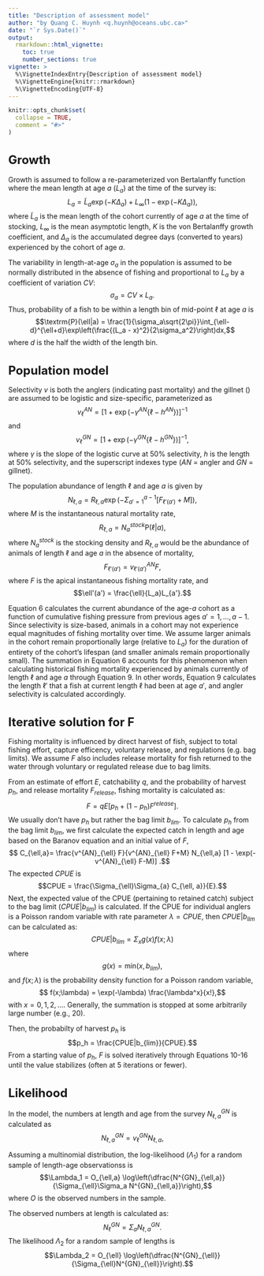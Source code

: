```yaml
---
title: "Description of assessment model"
author: "by Quang C. Huynh <q.huynh@oceans.ubc.ca>"
date: "`r Sys.Date()`"
output: 
  rmarkdown::html_vignette: 
    toc: true
    number_sections: true
vignette: >
  %\VignetteIndexEntry{Description of assessment model}
  %\VignetteEngine{knitr::rmarkdown}
  %\VignetteEncoding{UTF-8}
---
```

<script type="text/x-mathjax-config">
  MathJax.Hub.Config({ TeX: { equationNumbers: {autoNumber: "all"} } });
</script>

<style type="text/css">
h1 { /* Header 1 */
 font-size: 24px;
}
</style>

```r
knitr::opts_chunk$set(
  collapse = TRUE,
  comment = "#>"
)
```

# Growth
Growth is assumed to follow a re-parameterized von Bertalanffy function where the mean length at age $a$ ($L_a$) at the time of the survey is:
$$L_a = \tilde{L}_{a} \exp(-K \Delta_a) + L_{\infty}(1 - \exp(-K \Delta_a)),$$
where $\tilde{L}_{a}$ is the mean length of the cohort currently of age $a$ at the time of stocking, $L_{\infty}$ is the mean asymptotic length, $K$ is the von Bertalanffy growth coefficient, and $\Delta_a$ is the accumulated degree days (converted to years) experienced by the cohort of age $a$.

The variability in length-at-age $\sigma_a$ in the population is assumed to be normally distributed in the absence of fishing and proportional to $L_a$ by a coefficient of variation $CV$:
$$\sigma_a = CV \times L_a.$$
Thus, probability of a fish to be within a length bin of mid-point $\ell$ at age $a$ is
$$\textrm{P}(\ell|a) = \frac{1}{\sigma_a\sqrt{2\pi}}\int_{\ell-d}^{\ell+d}\exp\left(\frac{(L_a - x)^2}{2\sigma_a^2}\right)dx,$$
where $d$ is the half the width of the length bin.

# Population model
Selectivity $v$ is both the anglers (indicating past mortality) and the gillnet () are assumed to be logistic and size-specific, parameterized as
$$v^{AN}_{\ell} = [1 + \exp(-\gamma^{AN}\{\ell - h^{AN}\})]^{-1} $$
and 
$$v^{GN}_{\ell} = [1 + \exp(-\gamma^{GN}\{\ell - h^{GN}\})]^{-1}, $$
where $\gamma$ is the slope of the logistic curve at 50% selectivity, $h$ is the length at 50% selectivity, and the superscript indexes type ($AN$ = angler and $GN$ = gillnet).

The population abundance of length $\ell$ and age $a$ is given by
$$N_{\ell,a} = R_{\ell,a}\exp(-\Sigma_{a'=1}^{a-1} [F_{\ell'(a')} + M]),$$
where $M$ is the instantaneous natural mortality rate,
$$R_{\ell,a} = N^{stock}_a \textrm{P}(\ell|a),$$
where $N^{stock}_a$ is the stocking density and $R_{\ell,a}$ would be the abundance of animals of length $\ell$ and age $a$ in the absence of mortality,
$$ F_{\ell'(a')} = v_{\ell'(a')}^{AN} F,$$
where $F$ is the apical instantaneous fishing mortality rate, and
$$\ell'(a') = \frac{\ell}{L_a}L_{a'}.$$

Equation 6 calculates the current abundance of the age-$a$ cohort as a function of cumulative fishing pressure from previous ages $a' = 1, \ldots, a-1$. Since selectivity is size-based, animals in a cohort may not experience equal magnitudes of fishing mortality over time. We assume larger animals in the cohort remain proportionally large (relative to $L_{a}$) for the duration of entirety of the cohort's lifespan (and smaller animals remain proportionally small). The summation in Equation 6 accounts for this phenomenon when calculating historical fishing mortality experienced by animals currently of length $\ell$ and age $a$ through Equation 9. In other words, Equation 9 calculates the length $\ell'$ that a fish at current length $\ell$ had been at age $a'$, and angler selectivity is calculated accordingly.

# Iterative solution for F

Fishing mortality is influenced by direct harvest of fish, subject to total fishing effort, capture efficency, voluntary release, and regulations (e.g. bag limits). We assume $F$ also includes release mortality for fish returned to the water through voluntary or regulated release due to bag limits. 

From an estimate of effort $E$, catchability $q$, and the probability of harvest $p_h$, and release mortality $F_{release}$, fishing mortality is calculated as:
$$F = qE[p_h + (1 - p_h)F^{release}].$$
We usually don't have $p_h$ but rather the bag limit $b_{lim}$. To calculate $p_h$ from the bag limit $b_{lim}$, we first calculate the expected catch in length and age based on the Baranov equation and an initial value of $F$, 
$$ C_{\ell,a}= \frac{v^{AN}_{\ell} F}{v^{AN}_{\ell} F+M} N_{\ell,a} [1 - \exp(-v^{AN}_{\ell} F-M)] .$$
The expected $CPUE$ is
$$CPUE = \frac{\Sigma_{\ell}\Sigma_{a} C_{\ell, a}}{E}.$$
Next, the expected value of the CPUE (pertaining to retained catch) subject to the bag limit ($CPUE | b_{lim}$) is calculated. If the CPUE for individual anglers is a Poisson random variable with rate parameter $\lambda = CPUE$, then $CPUE|b_{lim}$ can be calculated as:
$$CPUE|b_{lim} = \Sigma_x g(x) f(x;\lambda) $$
where
$$ g(x) = \textrm{min}(x, b_{lim}),$$
and $f(x;\lambda)$ is the probability density function for a Poisson random variable,
$$ f(x;\lambda) = \exp(-\lambda) \frac{\lambda^x}{x!},$$
with $x = 0, 1, 2, \ldots$. Generally, the summation is stopped at some arbitrarily large number (e.g., 20).

Then, the probabilty of harvest $p_h$ is
$$p_h = \frac{CPUE|b_{lim}}{CPUE}.$$
From a starting value of $p_h$, $F$ is solved iteratively through Equations 10-16 until the value stabilizes (often at 5 iterations or fewer).


# Likelihood

In the model, the numbers at length and age from the survey $N^{GN}_{\ell,a}$ is calculated as
$$N^{GN}_{\ell,a} = v^{GN}_{\ell} N_{\ell,a},$$

Assuming a multinomial distribution, the log-likelihood ($\Lambda_1$) for a random sample of length-age observationss is
$$\Lambda_1 = O_{\ell,a} \log\left(\dfrac{N^{GN}_{\ell,a}}{\Sigma_{\ell}\Sigma_a N^{GN}_{\ell,a}}\right),$$
where $O$ is the observed numbers in the sample.

The observed numbers at length is calculated as:
$$N^{GN}_{\ell} = \Sigma_a N^{GN}_{\ell,a}.$$
The likelihood $\Lambda_2$ for a random sample of lengths is
$$\Lambda_2 = O_{\ell} \log\left(\dfrac{N^{GN}_{\ell}}{\Sigma_{\ell}N^{GN}_{\ell}}\right).$$

